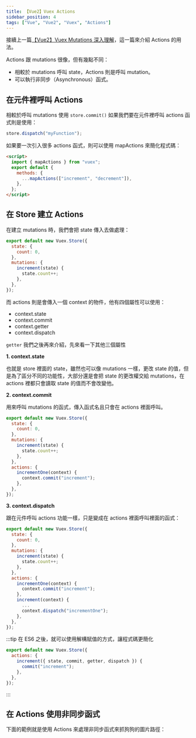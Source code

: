 ```yaml
---
title: 【Vue2】Vuex Actions
sidebar_position: 4
tags: ["Vue", "Vue2", "Vuex", "Actions"]
---
```



接續上一篇[【Vue2】Vuex Mutations 深入理解](https://jim876633.github.io/Jim-Docusaurus/Vue/Vue2/Vuex/mutation)，這一篇來介紹 Actions 的用法。

Actions 跟 mutations 很像，但有幾點不同：

- 相較於 mutations 呼叫 state，Actions 則是呼叫 mutation。
- 可以執行非同步（Asynchronous）函式。

## 在元件裡呼叫 Actions

相較於呼叫 mutations 使用 `store.commit()` 如果我們要在元件裡呼叫 actions 函式則是使用：

```js
store.dispatch("myFunction");
```

如果要一次引入很多 actions 函式，則可以使用 mapActions 來簡化程式碼：

```html title=App.vue
<script>
  import { mapActions } from "vuex";
  export default {
    methods: {
      ...mapActions(["increment", "decrement"]),
    },
  };
</script>
```

## 在 Store 建立 Actions

在建立 mutations 時，我們會把 state 傳入去做處理：

```js {6} title='store/index.js'
export default new Vuex.Store({
  state: {
    count: 0,
  },
  mutations: {
    increment(state) {
      state.count++;
    },
  },
});
```

而 actions 則是會傳入一個 context 的物件，他有四個屬性可以使用：

- context.state
- context.commit
- context.getter
- context.dispatch

`getter` 我們之後再來介紹，先來看一下其他三個屬性

**1. context.state**

也就是 store 裡面的 state，雖然也可以像 mutations 一樣，更改 state 的值，但是為了區分不同的功能性，大部分還是會把 state 的更改權交給 mutations，在 actions 裡都只會讀取 state 的值而不會改變他。

**2. context.commit**

用來呼叫 mutations 的函式，傳入函式名且只會在 actions 裡面呼叫。

```js {12} title='store/index.js'
export default new Vuex.Store({
  state: {
    count: 0,
  },
  mutations: {
    increment(state) {
      state.count++;
    },
  },
  actions: {
    incrementOne(context) {
      context.commit("increment");
    },
  },
});
```

**3. context.dispatch**

跟在元件呼叫 actions 功能一樣，只是變成在 actions 裡面呼叫裡面的函式：

```js {16} title='store/index.js'
export default new Vuex.Store({
  state: {
    count: 0,
  },
  mutations: {
    increment(state) {
      state.count++;
    },
  },
  actions: {
    incrementOne(context) {
      context.commit("increment");
    },
    increment(context) {
      ...
      context.dispatch("incrementOne");
    },
  },
});
```

:::tip
在 ES6 之後，就可以使用解構賦值的方式，讓程式碼更簡化

```js title='store/index.js'
export default new Vuex.Store({
  actions: {
    increment({ state, commit, getter, dispatch }) {
      commit("increment");
    },
  },
});
```

:::

## 在 Actions 使用非同步函式

下面的範例就是使用 Actions 來處理非同步函式來抓狗狗的圖片路徑：

<CodeSandbox
  url='https://codesandbox.io/embed/action-msufbu?fontsize=14&hidenavigation=1&theme=dark'
  title='actions'
  initialPath='dog'
  codebasePath='/src/store/index.js'
/>
